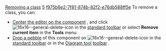 [[Property:title|Removing a class]]
[[Property:weight|5]]
[[Property:uuid|f975b6e2-7f81-874b-82f2-e76db588ff5e]]
To remove a class, you can: 
*  [[Centering tools on a component|Center the editor on the component]] , and click  [[Image:16x16--general-delete-icon]]  in the [[Main toolbars|standard toolbar]]  or select '''Remove current item''' in the '''Tools''' menu. 
*  [[Pick-and-drop mechanism|Drop a pebble]]  of this component on  [[Image:16x16--general-delete-icon]]  in the [[Main toolbars|standard toolbar]]  or in the [[Diagram tool: Introduction|Diagram tool]]  [[Diagram toolbar|toolbar]] . 

{{warning| '''Caution''': Removing a class from the system implies the deletion of the corresponding file on disk. }}

{{warning| '''Caution''': Picking a feature and dropping it on the delete icon, or calling '''Remove current item''' as the editor is centered on a feature, will not remove the feature but the class to which it belongs. }}

{{seealso|<br/>
[[Adding a class|Adding a class]]  }}




